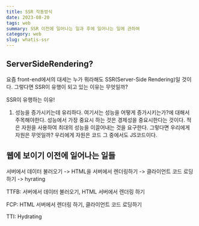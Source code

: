 ```yaml
---
title: SSR 작동방식
date: 2023-08-20
tags: web
summary: SSR 이전에 일어나는 일과 후에 일어나는 일에 관하여
category: web
slug: whatis-ssr
---
```


## ServerSideRendering?

요즘 front-end에서의 대세는 누가 뭐라해도 SSR(Server-Side Rendering)일 것이다. 그렇다면 SSR이 유행이 되고 있는 이유는 무엇일까?

SSR이 유행하는 이유!

1. 성능을 증가시키는데 유리하다. 여기서는 성능을 어떻게 증가시키는가?에 대해서 주목해야한다. 성능에서 가장 중요시 하는 것은 경제성을 중요시한다는 것이다. 적은 자원을 사용하여 최대의 성능을 이끌어내는 것을 요구한다. 그렇다면 우리에게 자원은 무엇일까? 우리에게 자원은 코드 그 중에서도 JS코드이다.

## 웹에 보이기 이전에 일어나는 일들

서버에서 데이터 불러오기 -> HTML을 서버에서 렌더링하기 -> 클라이언트 코드 로딩하기 -> hyrating

<span>TTFB</span>: 서버에서 데이터 불러오기, HTML 서버에서 렌더링 하기

<span>FCP</span>: HTML 서버에서 렌더링 하기, 클라이언트 코드 로딩하기

<span>TTI</span>: Hydrating
